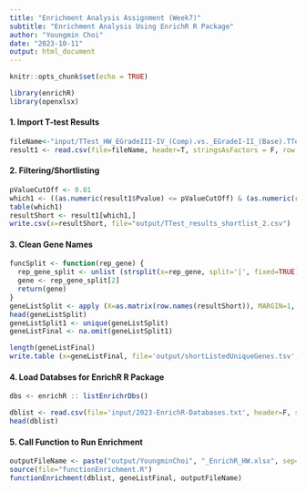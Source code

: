 ```yaml
---
title: "Enrichment Analysis Assignment (Week7)"
subtitle: "Enrichment Analysis Using EnrichR R Package"
author: "Youngmin Choi"
date: "2023-10-11"
output: html_document
---
```


```r
knitr::opts_chunk$set(echo = TRUE)

library(enrichR)
library(openxlsx)
```

#### 1. Import T-test Results
```r
fileName<-"input/TTest_HW_EGradeIII-IV_(Comp).vs._EGradeI-II_(Base).TTest.csv"
result1 <- read.csv(file=fileName, header=T, stringsAsFactors = F, row.names = 1)


```

#### 2. Filtering/Shortlisting

```r
pValueCutOff <- 0.01
which1 <- ((as.numeric(result1$Pvalue) <= pValueCutOff) & (as.numeric(result1$SignedFC) >= 1.5 | as.numeric(result1$SignedFC) <=-1.5))
table(which1)
resultShort <- result1[which1,]
write.csv(x=resultShort, file="output/TTest_results_shortlist_2.csv")

```


#### 3. Clean Gene Names

```r
funcSplit <- function(rep_gene) {
  rep_gene_split <- unlist (strsplit(x=rep_gene, split='|', fixed=TRUE))
  gene <- rep_gene_split[2]
  return(gene)
}
geneListSplit <- apply (X=as.matrix(row.names(resultShort)), MARGIN=1, FUN=funcSplit)
head(geneListSplit)
geneListSplit1 <- unique(geneListSplit)
geneListFinal <- na.omit(geneListSplit1)

length(geneListFinal)
write.table (x=geneListFinal, file='output/shortListedUniqueGenes.tsv', quote=F, sep='\t', row.names=FALSE, col.names=F)


```


#### 4. Load Databses for EnrichR R Package

```r
dbs <- enrichR :: listEnrichrDbs()

dblist <- read.csv(file='input/2023-EnrichR-Databases.txt', header=F, stringsAsFactors = F)
head(dblist)

```

#### 5. Call Function to Run Enrichment

```r
outputFileName <- paste("output/YoungminChoi", "_EnrichR_HW.xlsx", sep="")
source(file="functionEnrichment.R")
functionEnrichment(dblist, geneListFinal, outputFileName)

```
